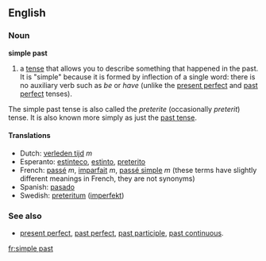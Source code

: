 ==English==
===Noun===
'''simple past'''
# a [[tense]] that allows you to describe something that happened in the past. It is "simple" because it is formed by inflection of a single word: there is no auxiliary verb such as ''be'' or ''have'' (unlike the [[present perfect]] and [[past perfect]] tenses).

The simple past tense is also called the ''preterite'' (occasionally ''preterit'') tense.  It is also known more simply as just the [[past tense]].

====Translations====
*Dutch: [[verleden tijd]] ''m''
*Esperanto: [[estinteco]], [[estinto]], [[preterito]]
*French: [[passé]] ''m'', [[imparfait]] ''m'', [[passé simple]] ''m'' (these terms have slightly different meanings in French, they are not synonyms)
*Spanish: [[pasado]]
*Swedish: [[preteritum]] ([[imperfekt]])

===See also===
*[[present perfect]], [[past perfect]], [[past participle]], [[past continuous]].

[[fr:simple past]]